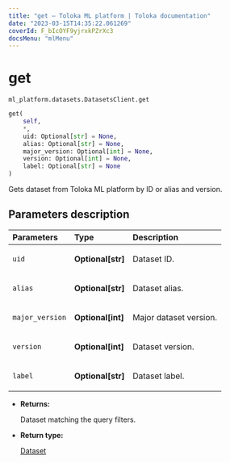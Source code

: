 ```yaml
---
title: "get — Toloka ML platform | Toloka documentation"
date: "2023-03-15T14:35:22.061269"
coverId: F_bIcOYF9yjrxkPZrXc3
docsMenu: "mlMenu"
---
```


# get

`ml_platform.datasets.DatasetsClient.get`

```python
get(
    self,
    *,
    uid: Optional[str] = None,
    alias: Optional[str] = None,
    major_version: Optional[int] = None,
    version: Optional[int] = None,
    label: Optional[str] = None
)
```

Gets dataset from Toloka ML platform by ID or alias and version.

## Parameters description

| Parameters | Type | Description |
| :----------| :----| :-----------|
`uid`|**Optional\[str\]**|<p>Dataset ID.</p>
`alias`|**Optional\[str\]**|<p>Dataset alias.</p>
`major_version`|**Optional\[int\]**|<p>Major dataset version.</p>
`version`|**Optional\[int\]**|<p>Dataset version.</p>
`label`|**Optional\[str\]**|<p>Dataset label.</p>

* **Returns:**

  Dataset matching the query filters.

* **Return type:**

  [Dataset](/docs/toloka-ml/reference/ml_platform.datasets.Dataset)
